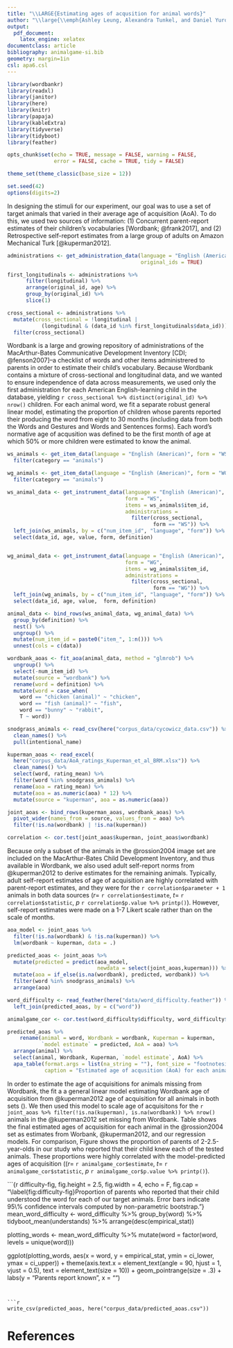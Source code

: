```yaml
---
title: "\\LARGE{Estimating ages of acqusition for animal words}"
author: "\\large{\\emph{Ashley Leung, Alexandra Tunkel, and Daniel Yurovsky}}"
output: 
  pdf_document:
    latex_engine: xelatex
documentclass: article
bibliography: animalgame-si.bib
geometry: margin=1in
csl: apa6.csl
---
```




```r
library(wordbankr)
library(readxl)
library(janitor)
library(here)
library(knitr)
library(papaja)
library(kableExtra)
library(tidyverse)
library(tidyboot)
library(feather)

opts_chunk$set(echo = TRUE, message = FALSE, warning = FALSE, 
               error = FALSE, cache = TRUE, tidy = FALSE)

theme_set(theme_classic(base_size = 12))

set.seed(42)
options(digits=2)
```

In designing the stimuli for our experiment, our goal was to use a set of target animals that varied in their average age of acquisition (AoA). To do this, we used two sources of information: (1) Concurrent parent-report estimates of their children's vocabularies [Wordbank; @frank2017], and (2) Retrospective self-report estimates from a large group of adults on Amazon Mechanical Turk [@kuperman2012].

```r
administrations <- get_administration_data(language = "English (American)",
                                           original_ids = TRUE)

first_longitudinals <- administrations %>%
      filter(longitudinal) %>%
      arrange(original_id, age) %>%
      group_by(original_id) %>%
      slice(1)

cross_sectional <- administrations %>%
  mutate(cross_sectional = !longitudinal |
           (longitudinal & (data_id %in% first_longitudinals$data_id))) %>%
  filter(cross_sectional)
```

Wordbank is a large and growing repository of administrations of the MacArthur-Bates Communicative Development Inventory [CDI; @fenson2007]--a checklist of words and other items administrered to parents in order to estimate their child's vocabulary. Because Wordbank contains a mixture of cross-sectional and longitudinal data, and we wanted to ensure independence of data across measurements, we used only the first administration for each American English-learning child in the database, yielding `r cross_sectional %>% distinct(original_id) %>% nrow()` children. For each animal word, we fit a separate  robust general linear model, estimating the proportion of children whose parents reported their producing the word from eight to 30 months (including data from both the Words and Gestures and Words and Sentences forms). Each word's normative age of acqusition was defined to be the first month of age at which 50% or more children were estimated to know the animal.

```r
ws_animals <- get_item_data(language = "English (American)", form = "WS") %>%
  filter(category == "animals")

wg_animals <- get_item_data(language = "English (American)", form = "WG") %>%
  filter(category == "animals")

ws_animal_data <- get_instrument_data(language = "English (American)", 
                                      form = "WS", 
                                      items = ws_animals$item_id, 
                                      administrations = 
                                        filter(cross_sectional, 
                                               form == "WS")) %>%
  left_join(ws_animals, by = c("num_item_id", "language", "form")) %>%
  select(data_id, age, value, form, definition)


wg_animal_data <- get_instrument_data(language = "English (American)", 
                                      form = "WG", 
                                      items = wg_animals$item_id, 
                                      administrations = 
                                        filter(cross_sectional, 
                                               form == "WG")) %>%
  left_join(wg_animals, by = c("num_item_id", "language", "form")) %>%
  select(data_id, age, value,  form, definition)

animal_data <- bind_rows(ws_animal_data, wg_animal_data) %>%
  group_by(definition) %>%
  nest() %>%
  ungroup() %>%
  mutate(num_item_id = paste0("item_", 1:n())) %>%
  unnest(cols = c(data))

wordbank_aoas <- fit_aoa(animal_data, method = "glmrob") %>%
  ungroup() %>%
  select(-num_item_id) %>%
  mutate(source = "wordbank") %>%
  rename(word = definition) %>%
  mutate(word = case_when(
    word == "chicken (animal)" ~ "chicken",
    word == "fish (animal)" ~ "fish",
    word == "bunny" ~ "rabbit",
    T ~ word))
```

```r
snodgrass_animals <- read_csv(here("corpus_data/cycowicz_data.csv")) %>%
  clean_names() %>%
  pull(intentional_name)
```

```r
kuperman_aoas <- read_excel(
  here("corpus_data/AoA_ratings_Kuperman_et_al_BRM.xlsx")) %>%
  clean_names() %>%
  select(word, rating_mean) %>%
  filter(word %in% snodgrass_animals) %>%
  rename(aoa = rating_mean) %>%
  mutate(aoa = as.numeric(aoa) * 12) %>%
  mutate(source = "kuperman", aoa = as.numeric(aoa))
```

```r
joint_aoas <- bind_rows(kuperman_aoas, wordbank_aoas) %>%
  pivot_wider(names_from = source, values_from = aoa) %>%
  filter(!is.na(wordbank) | !is.na(kuperman))

correlation <- cor.test(joint_aoas$kuperman, joint_aoas$wordbank)
```

Because only a subset of the animals in the @rossion2004 image set are included on the MacArthur-Bates Child Development Inventory, and thus available in Wordbank, we also used adult self-report norms from @kuperman2012 to derive estimates for the remaining animals. Typically, adult self-report estimates of age of acquisition are highly correlated with parent-report estimates, and they were for the `r correlation$parameter + 1` animals in both data sources ($r =$ `r correlation$estimate`, $t =$ `r correlation$statistic`, $p$ `r correlation$p.value %>% printp()`). However, self-report estimates were made on a 1-7 Likert scale rather than on the scale of months. 

```r
aoa_model <- joint_aoas %>%
  filter(!is.na(wordbank) & !is.na(kuperman)) %>%
  lm(wordbank ~ kuperman, data = .)

predicted_aoas <- joint_aoas %>%
  mutate(predicted = predict(aoa_model, 
                             newdata = select(joint_aoas,kuperman))) %>%
  mutate(aoa = if_else(is.na(wordbank), predicted, wordbank)) %>%
  filter(word %in% snodgrass_animals) %>%
  arrange(aoa)
```

```r
word_difficulty <- read_feather(here("data/word_difficulty.feather")) %>%
  left_join(predicted_aoas, by = c("word"))

animalgame_cor <- cor.test(word_difficulty$difficulty, word_difficulty$aoa)
```


```r
predicted_aoas %>%
    rename(animal = word, Wordbank = wordbank, Kuperman = kuperman, 
           `model estimate` = predicted, AoA = aoa) %>%
  arrange(animal) %>%
  select(animal, Wordbank, Kuperman, `model estimate`, AoA) %>%
  apa_table(format.args = list(na_string = ""), font_size = "footnotesize",
            caption = "Estimated age of acqusition (AoA) for each animal in months.")
```

In order to estimate the age of acquisitions for animals missing from Wordbank, the fit a a general linear model estimating Wordbank age of acquisition from @kuperman2012 age of acquisition for all animals in both sets (\texttt{Wordbank $\sim$ Kuperman + 1}). We then used this model to scale age of acquisitons for the `r joint_aoas %>% filter(!is.na(kuperman), is.na(wordbank)) %>% nrow()` animals in the @kuperman2012 set missing from Wordbank. Table \ref{tab:aoa-table} shows the final estimated ages of acquisition for each animal in the @rossion2004 set as estimates from Worbank, @kuperman2012, and our regression models. For comparison, Figure \ref{fig:difficulty-fig} shows the proportion of parents of 2-2.5-year-olds in our study who reported that their child knew each of the tested animals. These proportions were highly correlated with the model-predicted ages of acquisition (($r =$ `r animalgame_cor$estimate`, $t =$ `r animalgame_cor$statistic`, $p$ `r animalgame_cor$p.value %>% printp()`).

```{r difficulty-fig, fig.height = 2.5, fig.width = 4, echo = F, fig.cap = "\\label{fig:difficulty-fig}Proportion of parents who reported that their child understood the word for each of our target animals. Error bars indicate 95\\% confidence intervals computed by non-parametric bootstrap."}
mean_word_difficulty <- word_difficulty %>%
  group_by(word) %>%
  tidyboot_mean(understands) %>%
  arrange(desc(empirical_stat))

plotting_words <- mean_word_difficulty %>%
  mutate(word = factor(word, levels = unique(word)))

ggplot(plotting_words, aes(x = word, y = empirical_stat, ymin = ci_lower, 
                            ymax = ci_upper)) + 
  theme(axis.text.x = element_text(angle = 90, hjust = 1, vjust = 0.5), 
        text = element_text(size = 10)) +
  geom_pointrange(size = .3) +
  labs(y = "Parents report known", x = "") 
```


```r
write_csv(predicted_aoas, here("corpus_data/predicted_aoas.csv"))
```

\newpage

# References

\begingroup
\setlength{\parindent}{-0.5in}
\setlength{\leftskip}{0.5in}
\noindent

<div id = "refs"></div>
\endgroup
